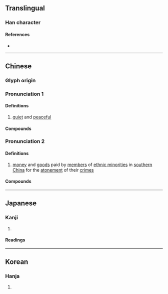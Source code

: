 {{character info}}
==Translingual==

===Han character===
{{Han char|rn=9|rad=人|as=08|sn=10|four=29289|canj=OFF|ids=⿰亻炎}}

====References====
* {{Han ref|kx=0107.280|dkj=00768|dj=0229.080|hdz=10184.010|uh=5013|ud=20499|bh=D0CB|bd=53451}}

----

==Chinese==
{{zh-forms}}

===Glyph origin===
{{Han etym}}

===Pronunciation 1===
{{zh-pron
|m=tán
|c=taam4
|mc=y
|oc=y
|cat=a
}}

====Definitions====
{{zh-hanzi}}

# {{lb|zh|obsolete}} [[quiet]] and [[peaceful]]

====Compounds====
{{zh-der|倓然}}

===Pronunciation 2===
{{zh-pron
|m=tàn
|cat=a
}}

====Definitions====
{{zh-hanzi}}

# {{lb|zh|historical}} [[money]] and [[good]]s paid by [[member]]s of [[ethnic minorities]] in [[southern]] [[China]] for the [[atonement]] of their [[crime]]s
#: {{zh-alt-inline|賧}}

====Compounds====
{{zh-der|倓錢}}

----

==Japanese==

===Kanji===
{{ja-kanji|grade=|rs=人08}}

# {{rfdef|ja|sort=人08}}

====Readings====
{{ja-readings|on=たん,だん|kun=やすい,しずか}}

----

==Korean==

===Hanja===
{{ko-hanja|담}}

# {{rfdef|ko|sort=人08}}